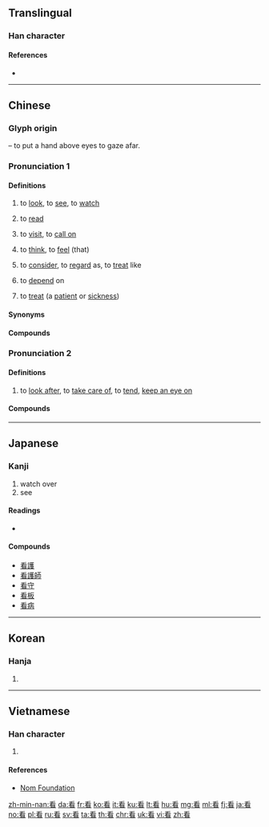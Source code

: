 {{character info/new}}
==Translingual==
{{stroke order|type=animate}}

===Han character===
{{Han char|rn=109|rad=目|as=04|sn=9|four=20604|canj=HQBU|ids=⿸手目}}

====References====
* {{Han ref|kx=0803.070|dkj=23196|dj=1219.060|hdz=42474.030|uh=770B|ud=30475|bh=ACDD|bd=44253}}

----

==Chinese==
{{zh-forms}}

===Glyph origin===
{{Han etym}}
{{Han compound|手|目|t1=hand|t2=eye|ls=ic}} – to put a hand above eyes to gaze afar.

===Pronunciation 1===
{{zh-pron
|m=kàn
|c=hon3
|h=pfs=khon
|mn=khòaⁿ/khàn
|mn_note=khòaⁿ - vernacular, khàn - literary
|w=2khoe
|dial=2
|mc=2
|oc=2,2
|ma=y
|cat=v
}}

====Definitions====
{{zh-hanzi}}

# to [[look]], to [[see]], to [[watch]]
#: {{zh-x|看 電影|to '''watch''' a movie}}
# {{lb|zh|transitive}} to [[read]]
#: {{zh-x|看 報紙|to '''read''' the newspaper}}
# to [[visit]], to [[call on]]
#: {{zh-x|我們 有時 去 看 我們 的 祖母。|We sometimes '''visit''' our grandmother.}}
# to [[think]], to [[feel]] (that)
#: {{zh-x|我 看 你 最好 就 出發。|I '''think''' you'd better get going.}}
# to [[consider]], to [[regard]] as, to [[treat]] like
#: {{zh-x|他們 把 他 看 得{de} 一 文 不 值。|They '''treat''' him like dirt.}}
# to [[depend]] on
#: {{zh-x|要 看|it '''depends''' on...}}
# to [[treat]] (a [[patient]] or [[sickness]])

====Synonyms====
{{zh-dial}}

====Compounds====
{{zh-der|看看|看扁|看病|看不見|看不慣|看不過去|看不起|看得見|看茶|看穿|看待|看得起|看低|看跌|看法|看風色|看風使舵|看顧|看官|看慣|看好|看見|看開|看來|看你|看破|看破紅塵|看齊|看起來|看親|看輕|看清|看熱鬧|看人下菜|看日子|看上|看上去|看手相|看死|看臺|看頭|看透|看望|看相|看笑話|看樣子|看醫生|看漲|看中|看重|看準|看座|看做}}

===Pronunciation 2===
{{zh-pron
|m=kān
|c=hon1
|dial=1
|mc=1
|oc=1,1
|cat=v
}}

====Definitions====
{{zh-hanzi}}

# to [[look after]], to [[take care of]], to [[tend]], [[keep an eye on]]
#: {{zh-x|他 沒有 看{kān} 小孩 的 本事。|He's not competent to look after young children.}}

====Compounds====
{{zh-der|看大|看管|看護|看家|看家狗|看家戲|看門|看青|看守|看守內閣|看守所|看押|看住}}

{{zh-cat|Beginning}}

----

==Japanese==

===Kanji===
{{ja-kanji|grade=6|rs=目04}}

# watch over
# see

====Readings====
* {{ja-readings|on=[[かん]] (kan)|kun=[[みる]] (miru)}}

====Compounds====
* [[看護]]
* [[看護師]]
* [[看守]]
* [[看板]]
* [[看病]]

----

==Korean==

===Hanja===
{{ko-hanja|hangeul=간|eumhun=|rv=gan|mr=kan|y=kan}}

# {{defn|lang=ko|sort=目04}}

----

==Vietnamese==

===Han character===
{{vi-hantu|[[khan]], [[khán]], [[khản]] <!--trầu refers to different character with "Vietnamese 訓" (Nôm) reading-->|rs=目04}}

# {{defn|lang=vi|sort=目04}}

====References====
*[http://nomfoundation.org/common/nom_details.php?codepoint=770b Nom Foundation]

[[zh-min-nan:看]]
[[da:看]]
[[fr:看]]
[[ko:看]]
[[it:看]]
[[ku:看]]
[[lt:看]]
[[hu:看]]
[[mg:看]]
[[ml:看]]
[[fj:看]]
[[ja:看]]
[[no:看]]
[[pl:看]]
[[ru:看]]
[[sv:看]]
[[ta:看]]
[[th:看]]
[[chr:看]]
[[uk:看]]
[[vi:看]]
[[zh:看]]